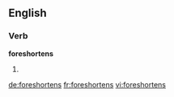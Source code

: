 ==English==

===Verb===
'''foreshortens'''
# {{third-person singular of|foreshorten}}

[[de:foreshortens]]
[[fr:foreshortens]]
[[vi:foreshortens]]